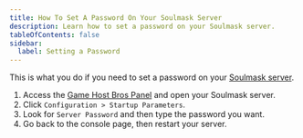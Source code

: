 ```yaml
---
title: How To Set A Password On Your Soulmask Server
description: Learn how to set a password on your Soulmask server.
tableOfContents: false
sidebar:
  label: Setting a Password
---
```


This is what you do if you need to set a password on your [Soulmask server](https://www.gamehostbros.com/soulmask-server-hosting/).
<Steps>
1. Access the [Game Host Bros Panel](https://panel.gamehostbros.com/) and open your Soulmask server.
2. Click `Configuration > Startup Parameters`.
3. Look for `Server Password` and then type the password you want.
4. Go back to the console page, then restart your server.
</Steps>